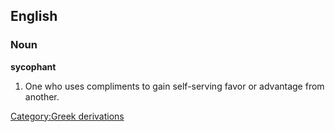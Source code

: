 ==English==
===Noun===
'''sycophant'''

# One who uses compliments to gain self-serving favor or advantage from another.
[[Category:Greek derivations]]